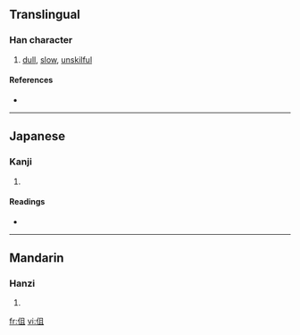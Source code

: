 ==Translingual==

===Han character===
{{Han char|rn=9|rad=人|as=05|sn=7|four=|canj=人月一 (OBM)}}

# [[dull]], [[slow]], [[unskilful]]

====References====
* {{Han ref|kx=0097.070|dkj=00482|dj=0205.130|hdz=10133.010|uh=4F39|ud=20281}}

----

==Japanese==

===Kanji===
{{ja-kanji|grade=|rs=人05}}

# {{defn|Japanese|sort=人05}}

====Readings====
* {{ja-readings|on=[[しょ]] (sho)|kun=[[つたない]] (tsutanai)}}

----

==Mandarin==

===Hanzi===
{{cmn-hanzi|pin=[[qū]] ([[qu1]])|wg=ch'ü<sup>1</sup>}}

# {{defn|Mandarin|sort=人05}}

[[fr:伹]]
[[vi:伹]]